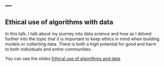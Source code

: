 ---
---

<link rel="stylesheet" href="styles.css" type="text/css">


## Ethical use of algorithms with data

In this talk, I talk about my journey into data science and how as I delved further into the topic that it is important to keep ethics in mind when building models or collecting data.  There is both a high potential for good and harm to both individuals and entire communities.  

You can see the slides [Ethical use of algorithms and data](https://docs.google.com/presentation/d/1QMtzOeran4IbP0_e5ZIG3EuD59I506kO_dokiHHjPUA/edit?usp=sharing)